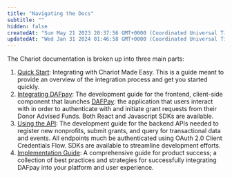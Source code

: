 ```yaml
---
title: "Navigating the Docs"
subtitle: ""
hidden: false
createdAt: "Sun May 21 2023 20:37:56 GMT+0000 (Coordinated Universal Time)"
updatedAt: "Wed Jan 31 2024 01:46:58 GMT+0000 (Coordinated Universal Time)"
---
```

The Chariot documentation is broken up into three main parts: 

1. [Quick Start](quickstart): Integrating with Chariot Made Easy. This is a guide meant to provide an overview of the integration process and get you started quickly.
1. [Integrating DAFpay](/guides/dafpay/overview): The development guide for the frontend, client-side component that launches [DAFPay](https://www.dafpay.com/): the application that users interact with in order to authenticate with and initiate grant requests from their Donor Advised Funds. Both React and Javascript SDKs are available. 
2. [Using the API](/api/overview): The development guide for the backend APIs needed to register new nonprofits, submit grants, and query for transactional data and events. All endpoints much be authenticated using OAuth 2.0 Client Credentials Flow. SDKs are available to streamline development efforts.
3. [Implementation Guide](/guides/dafpay/implementation): A comprehensive guide for product success; a collection of best practices and strategies for successfully integrating DAFpay into your platform and user experience. 
